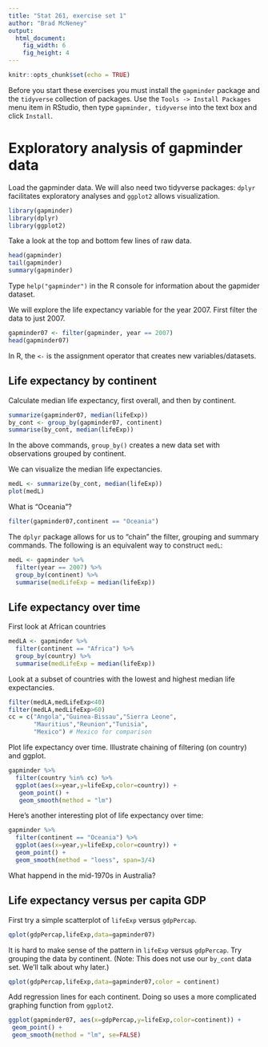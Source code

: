 ```yaml
---
title: "Stat 261, exercise set 1"
author: "Brad McNeney"
output: 
  html_document:
    fig_width: 6
    fig_height: 4
---
```


```r
knitr::opts_chunk$set(echo = TRUE)
```

Before you start these exercises you must install the
`gapminder` package and the `tidyverse` collection of 
packages. Use the `Tools -> Install Packages` menu item
in RStudio, then type `gapminder, tidyverse` into the
text box and click `Install`.


# Exploratory analysis of gapminder data

Load the gapminder data. We will also need
two tidyverse packages: `dplyr` facilitates exploratory analyses and `ggplot2` allows visualization. 

```r
library(gapminder)
library(dplyr)
library(ggplot2)
```
Take a look at the top and bottom few
lines of raw data.

```r
head(gapminder)
tail(gapminder)
summary(gapminder)
```

Type `help("gapminder")` in the R console for information
about the gapmider dataset.

We will explore the life expectancy variable for 
the year 2007. First filter the data to just 2007.

```r
gapminder07 <- filter(gapminder, year == 2007)
head(gapminder07)
```

In R, the `<-` is the assignment operator that creates 
new variables/datasets.

## Life expectancy by continent
Calculate median life expectancy, first overall, 
and then by continent.

```r
summarize(gapminder07, median(lifeExp))
by_cont <- group_by(gapminder07, continent)
summarise(by_cont, median(lifeExp))
```

In the above commands, `group_by()` creates a new data set
with observations grouped by continent.

We can visualize the median life expectancies.

```r
medL <- summarize(by_cont, median(lifeExp))
plot(medL)
```

What is "Oceania"?

```r
filter(gapminder07,continent == "Oceania")
```


The `dplyr` package allows for us to "chain" the filter,
grouping and summary commands. The following is 
an equivalent way to construct `medL`:

```r
medL <- gapminder %>%
  filter(year == 2007) %>%
  group_by(continent) %>%
  summarise(medLifeExp = median(lifeExp))
```

## Life expectancy over time

First look at African countries
```r
medLA <- gapminder %>%
  filter(continent == "Africa") %>%
  group_by(country) %>%
  summarise(medLifeExp = median(lifeExp))
```

Look at a subset of countries with the lowest and highest median life expectancies.
```r

filter(medLA,medLifeExp<40)
filter(medLA,medLifeExp>60)
cc = c("Angola","Guinea-Bissau","Sierra Leone",
       "Mauritius","Reunion","Tunisia",
       "Mexico") # Mexico for comparison
```

Plot life expectancy over time. 
Illustrate chaining of filtering (on country) and ggplot.

```r
gapminder %>%
  filter(country %in% cc) %>%
  ggplot(aes(x=year,y=lifeExp,color=country)) +
   geom_point() +
   geom_smooth(method = "lm")
```

Here's another interesting plot of life expectancy over time:

```r
gapminder %>%
  filter(continent == "Oceania") %>%
  ggplot(aes(x=year,y=lifeExp,color=country)) +
  geom_point() +
  geom_smooth(method = "loess", span=3/4)
```
What happend in the mid-1970s in Australia?

## Life expectancy versus per capita GDP

First try a simple scatterplot of `lifeExp` versus 
`gdpPercap`.

```r
qplot(gdpPercap,lifeExp,data=gapminder07)
```

It is hard to make sense of the pattern in `lifeExp` versus `gdpPercap`.
Try grouping the data by continent. (Note: This does not 
use our `by_cont` data set. We'll talk about why later.)

```r
qplot(gdpPercap,lifeExp,data=gapminder07,color = continent)
```

Add regression lines for each continent. Doing so uses a
more complicated graphing function from `ggplot2`.

```r
ggplot(gapminder07, aes(x=gdpPercap,y=lifeExp,color=continent)) +
 geom_point() +
 geom_smooth(method = "lm", se=FALSE)
```

